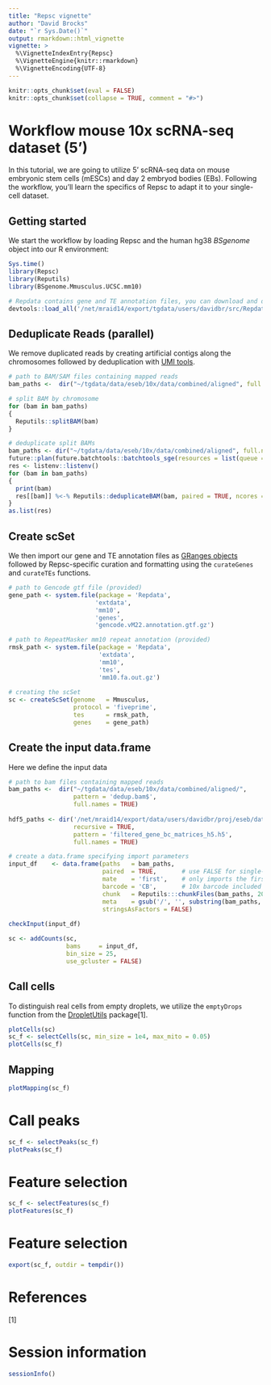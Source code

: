 ```yaml
---
title: "Repsc vignette"
author: "David Brocks"
date: "`r Sys.Date()`"
output: rmarkdown::html_vignette
vignette: >
  %\VignetteIndexEntry{Repsc}
  %\VignetteEngine{knitr::rmarkdown}
  %\VignetteEncoding{UTF-8}
---
```


```r
knitr::opts_chunk$set(eval = FALSE)
knitr::opts_chunk$set(collapse = TRUE, comment = "#>")
```

# Workflow mouse 10x scRNA-seq dataset (5')
In this tutorial, we are going to utilize 5' scRNA-seq data on mouse embryonic stem cells (mESCs) and day 2 embryod bodies (EBs). Following the workflow, you'll learn the specifics of Repsc to adapt it to your single-cell dataset.


## Getting started

We start the workflow by loading Repsc and the human hg38 _BSgenome_ object into our R environment:
```r
Sys.time()
library(Repsc)
library(Reputils)
library(BSgenome.Mmusculus.UCSC.mm10)

# Repdata contains gene and TE annotation files, you can download and define those files manually (see below)
devtools::load_all('/net/mraid14/export/tgdata/users/davidbr/src/Repdata/')
```

## Deduplicate Reads (parallel)

We remove duplicated reads by creating artificial contigs along the chromosomes followed by deduplication with [UMI tools](https://github.com/CGATOxford/UMI-tools).

```r
# path to BAM/SAM files containing mapped reads                         
bam_paths <-  dir("~/tgdata/data/eseb/10x/data/combined/aligned", full.names = TRUE, pattern = 'bam.bam$')

# split BAM by chromosome
for (bam in bam_paths)
{
  Reputils::splitBAM(bam)
}

# deduplicate split BAMs
bam_paths <- dir("~/tgdata/data/eseb/10x/data/combined/aligned", full.names = TRUE, pattern = 'chr[0-9, X, Y, MT]*.bam$')
future::plan(future.batchtools::batchtools_sge(resources = list(queue = "all.q", threads = 3, memory = 25), workers = Inf))
res <- listenv::listenv()
for (bam in bam_paths)
{
  print(bam)
  res[[bam]] %<-% Reputils::deduplicateBAM(bam, paired = TRUE, ncores = 3, align_dist = 1e3) %packages% "data.table"
}
as.list(res)
```


## Create scSet

We then import our gene and TE annotation files as [GRanges objects](https://bioconductor.org/packages/release/bioc/vignettes/GenomicRanges/inst/doc/GenomicRangesIntroduction.html) followed by Repsc-specific curation and formatting using the `curateGenes` and `curateTEs` functions.
```r
# path to Gencode gtf file (provided)
gene_path <- system.file(package = 'Repdata', 
                        'extdata', 
                        'mm10',
                        'genes',
                        'gencode.vM22.annotation.gtf.gz')

# path to RepeatMasker mm10 repeat annotation (provided)
rmsk_path <- system.file(package = 'Repdata', 
                         'extdata', 
                         'mm10',
                         'tes',
                         'mm10.fa.out.gz')
                         
# creating the scSet
sc <- createScSet(genome   = Mmusculus,
                  protocol = 'fiveprime',
                  tes      = rmsk_path,
                  genes    = gene_path)
```

## Create the input data.frame

Here we define the input data
 
```r
# path to bam files containing mapped reads                         
bam_paths <-  dir("~/tgdata/data/eseb/10x/data/combined/aligned/", 
                  pattern = 'dedup.bam$', 
                  full.names = TRUE)
                  
hdf5_paths <- dir('/net/mraid14/export/data/users/davidbr/proj/eseb/data/',
                  recursive = TRUE,
                  pattern = 'filtered_gene_bc_matrices_h5.h5',
                  full.names = TRUE)

# create a data.frame specifying import parameters                 
input_df    <- data.frame(paths   = bam_paths,
                          paired  = TRUE,       # use FALSE for single-end libraries
                          mate    = 'first',    # only imports the first mate of properly aligned read pairs, set to NA when using single-end libraries
                          barcode = 'CB',       # 10x barcode included in BAM flag
                          chunk   = Reputils:::chunkFiles(bam_paths, 20),
                          meta    = gsub('/', '', substring(bam_paths, 57, 64)),
                          stringsAsFactors = FALSE)
                        
checkInput(input_df)                      
```

```r
sc <- addCounts(sc,
                bams     = input_df,
                bin_size = 25,
                use_gcluster = FALSE)
```

## Call cells

To distinguish real cells from empty droplets, we utilize the `emptyDrops` function from the [DropletUtils](https://rdrr.io/github/MarioniLab/DropletUtils/) package[1].

```r
plotCells(sc)
sc_f <- selectCells(sc, min_size = 1e4, max_mito = 0.05)
plotCells(sc_f)
```

## Mapping
```r
plotMapping(sc_f)
```

# Call peaks
```r
sc_f <- selectPeaks(sc_f)
plotPeaks(sc_f)
```

# Feature selection
```r
sc_f <- selectFeatures(sc_f)
plotFeatures(sc_f)
```

# Feature selection
```r
export(sc_f, outdir = tempdir())
```
      
# References
[1]   

# Session information
```r
sessionInfo()
```          